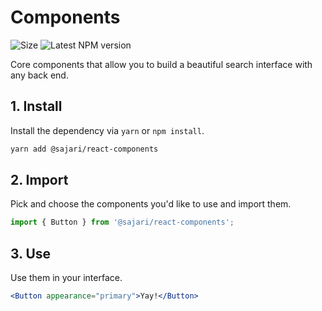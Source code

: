 
<SEO title="Components" description="TBD" />

# Components

<div className="flex space-x-2">
  <img src="https://badgen.net/bundlephobia/minzip/@sajari/react-components?cache=300" alt="Size" />
  <img src="https://badgen.net/npm/v/@sajari/react-components?cache=300" alt="Latest NPM version" />
</div>

Core components that allow you to build a beautiful search interface with any back end.

## 1. Install

Install the dependency via `yarn` or `npm install`.

```txt
yarn add @sajari/react-components
```

## 2. Import

Pick and choose the components you'd like to use and import them.

```js
import { Button } from '@sajari/react-components';
```

## 3. Use

Use them in your interface.

```jsx
<Button appearance="primary">Yay!</Button>
```
